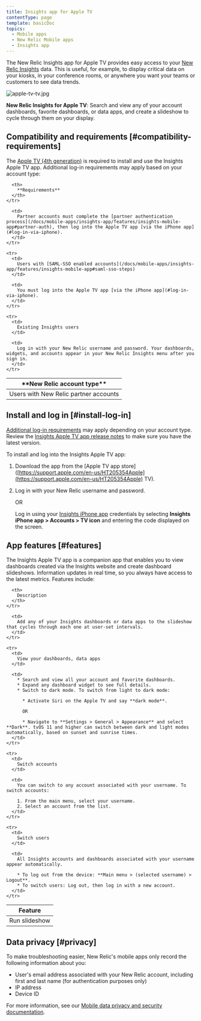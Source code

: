 ```yaml
---
title: Insights app for Apple TV
contentType: page
template: basicDoc
topics:
  - Mobile apps
  - New Relic Mobile apps
  - Insights app
---
```


The New Relic Insights app for Apple TV provides easy access to your [New Relic Insights](/docs/insights/new-relic-insights/understanding-insights/new-relic-insights) data. This is useful, for example, to display critical data on your kiosks, in your conference rooms, or anywhere you want your teams or customers to see data trends.

![apple-tv-tv.jpg](./images/apple-tv-tv.jpg "apple-tv-tv.jpg")

**New Relic Insights for Apple TV**: Search and view any of your account dashboards, favorite dashboards, or data apps, and create a slideshow to cycle through them on your display.

## Compatibility and requirements [#compatibility-requirements]

The [Apple TV (4th generation)](https://www.apple.com/apple-tv-4k/) is required to install and use the Insights Apple TV app. Additional log-in requirements may apply based on your account type:

<Table id="account-reqs">
  <thead>
    <tr>
      <th width={200}>
        **New Relic account type**
      </th>

      <th>
        **Requirements**
      </th>
    </tr>
  </thead>

  <tbody>
    <tr>
      <td>
        Users with New Relic partner accounts
      </td>

      <td>
        Partner accounts must complete the [partner authentication process](/docs/mobile-apps/insights-app/features/insights-mobile-app#partner-auth), then log into the Apple TV app [via the iPhone app](#log-in-via-iphone).
      </td>
    </tr>

    <tr>
      <td>
        Users with [SAML-SSO enabled accounts](/docs/mobile-apps/insights-app/features/insights-mobile-app#saml-sso-steps)
      </td>

      <td>
        You must log into the Apple TV app [via the iPhone app](#log-in-via-iphone).
      </td>
    </tr>

    <tr>
      <td>
        Existing Insights users
      </td>

      <td>
        Log in with your New Relic username and password. Your dashboards, widgets, and accounts appear in your New Relic Insights menu after you sign in.
      </td>
    </tr>
  </tbody>
</Table>

## Install and log in [#install-log-in]

[Additional log-in requirements](#account-reqs) may apply depending on your account type. Review the [Insights Apple TV app release notes](/docs/release-notes/mobile-apps-release-notes/insights-tvos-release-notes) to make sure you have the latest version.

To install and log into the Insights Apple TV app:

1. Download the app from the [Apple TV app store]\([https://support.apple.com/en-us/HT205354Apple](https://support.apple.com/en-us/HT205354Apple) TV).
2. Log in with your New Relic username and password.

   OR

   Log in using your [Insights iPhone app](/docs/mobile-apps/insights-app/features/insights-mobile-app) credentials by selecting **Insights iPhone app > Accounts > TV icon** and entering the code displayed on the screen.

## App features [#features]

The Insights Apple TV app is a companion app that enables you to view dashboards created via the Insights website and create dashboard slideshows. Information updates in real time, so you always have access to the latest metrics. Features include:

<Table>
  <thead>
    <tr>
      <th width={200}>
        Feature
      </th>

      <th>
        Description
      </th>
    </tr>
  </thead>

  <tbody>
    <tr>
      <td>
        Run slideshow
      </td>

      <td>
        Add any of your Insights dashboards or data apps to the slideshow that cycles through each one at user-set intervals.
      </td>
    </tr>

    <tr>
      <td>
        View your dashboards, data apps
      </td>

      <td>
        * Search and view all your account and favorite dashboards.
        * Expand any dashboard widget to see full details.
        * Switch to dark mode. To switch from light to dark mode:

          * Activate Siri on the Apple TV and say **dark mode**.

          OR

          * Navigate to **Settings > General > Appearance** and select **Dark**. tvOS 11 and higher can switch between dark and light modes automatically, based on sunset and sunrise times.
      </td>
    </tr>

    <tr>
      <td>
        Switch accounts
      </td>

      <td>
        You can switch to any account associated with your username. To switch accounts:

        1. From the main menu, select your username.
        2. Select an account from the list.
      </td>
    </tr>

    <tr>
      <td>
        Switch users
      </td>

      <td>
        All Insights accounts and dashboards associated with your username appear automatically.

        * To log out from the device: **Main menu > (selected username) > Logout**.
        * To switch users: Log out, then log in with a new account.
      </td>
    </tr>
  </tbody>
</Table>

## Data privacy [#privacy]

To make troubleshooting easier, New Relic's mobile apps only record the following information about you:

* User's email address associated with your New Relic account, including first and last name (for authentication purposes only)
* IP address
* Device ID

For more information, see our [Mobile data privacy and security documentation](/docs/mobile-monitoring/new-relic-mobile/get-started/security-mobile-apps).
